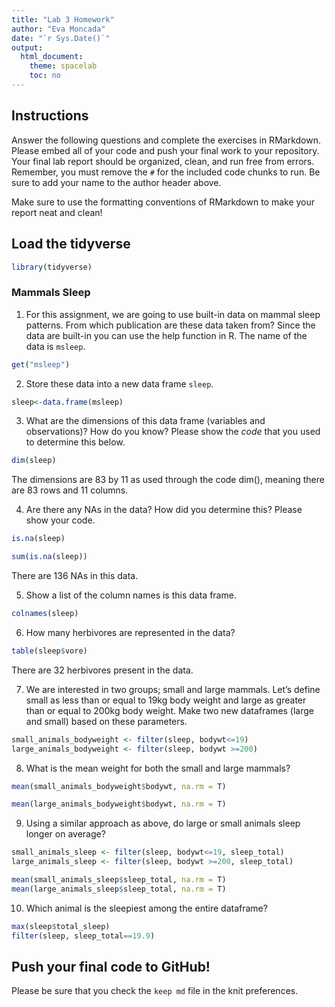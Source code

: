 ```yaml
---
title: "Lab 3 Homework"
author: "Eva Moncada"
date: "`r Sys.Date()`"
output:
  html_document:
    theme: spacelab
    toc: no
---
```


## Instructions
Answer the following questions and complete the exercises in RMarkdown. Please embed all of your code and push your final work to your repository. Your final lab report should be organized, clean, and run free from errors. Remember, you must remove the `#` for the included code chunks to run. Be sure to add your name to the author header above.  

Make sure to use the formatting conventions of RMarkdown to make your report neat and clean!  

## Load the tidyverse
```r
library(tidyverse)
```

### Mammals Sleep  
1. For this assignment, we are going to use built-in data on mammal sleep patterns. From which publication are these data taken from? Since the data are built-in you can use the help function in R. The name of the data is `msleep`.  
```r
get("msleep")

```

2. Store these data into a new data frame `sleep`.  
```r
sleep<-data.frame(msleep)
```

3. What are the dimensions of this data frame (variables and observations)? How do you know? Please show the *code* that you used to determine this below.  
```r
dim(sleep)
```

The dimensions are 83 by 11 as used through the code dim(), meaning there are 83 rows and 11 columns.

4. Are there any NAs in the data? How did you determine this? Please show your code.  
```r
is.na(sleep)
```

```r
sum(is.na(sleep))
```

There are 136 NAs in this data. 

5. Show a list of the column names is this data frame.
```r
colnames(sleep)
```

6. How many herbivores are represented in the data?  
```r
table(sleep$vore)
```

There are 32 herbivores present in the data. 

7. We are interested in two groups; small and large mammals. Let's define small as less than or equal to 19kg body weight and large as greater than or equal to 200kg body weight. Make two new dataframes (large and small) based on these parameters.
```r
small_animals_bodyweight <- filter(sleep, bodywt<=19)
large_animals_bodyweight <- filter(sleep, bodywt >=200)
```
 
8. What is the mean weight for both the small and large mammals?
```r
mean(small_animals_bodyweight$bodywt, na.rm = T)
```

```r
mean(large_animals_bodyweight$bodywt, na.rm = T)
```

9. Using a similar approach as above, do large or small animals sleep longer on average?  

```r
small_animals_sleep <- filter(sleep, bodywt<=19, sleep_total)
large_animals_sleep <- filter(sleep, bodywt >=200, sleep_total)
```

```r
mean(small_animals_sleep$sleep_total, na.rm = T)
mean(large_animals_sleep$sleep_total, na.rm = T)
```

10. Which animal is the sleepiest among the entire dataframe?
```r
max(sleep$total_sleep)
filter(sleep, sleep_total==19.9)
```


## Push your final code to GitHub!
Please be sure that you check the `keep md` file in the knit preferences.   